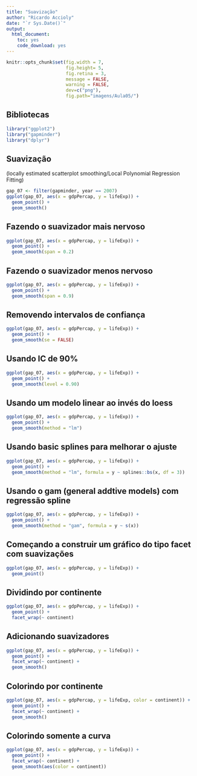 ```yaml
---
title: "Suavização"
author: "Ricardo Accioly"
date: "`r Sys.Date()`"
output:
  html_document:
    toc: yes
    code_download: yes
---
```


```r
knitr::opts_chunk$set(fig.width = 7, 
                      fig.height= 5,  
                      fig.retina = 3,
                      message = FALSE, 
                      warning = FALSE,
                      dev=c("png"), 
                      fig.path="imagens/Aula05/")
```

## Bibliotecas


```r
library("ggplot2")
library("gapminder")
library("dplyr")
```


\newpage

## Suavização
(locally estimated scatterplot smoothing/Local Polynomial Regression Fitting)

```r
gap_07 <- filter(gapminder, year == 2007)
ggplot(gap_07, aes(x = gdpPercap, y = lifeExp)) +
  geom_point() +
  geom_smooth()
```


\newpage

## Fazendo o suavizador mais nervoso

```r
ggplot(gap_07, aes(x = gdpPercap, y = lifeExp)) +
  geom_point() +
  geom_smooth(span = 0.2)
```


\newpage

## Fazendo o suavizador menos nervoso

```r
ggplot(gap_07, aes(x = gdpPercap, y = lifeExp)) +
  geom_point() +
  geom_smooth(span = 0.9)
```


\newpage

## Removendo intervalos de confiança

```r
ggplot(gap_07, aes(x = gdpPercap, y = lifeExp)) +
  geom_point() +
  geom_smooth(se = FALSE)
```


\newpage

## Usando IC de 90%

```r
ggplot(gap_07, aes(x = gdpPercap, y = lifeExp)) +
  geom_point() +
  geom_smooth(level = 0.90)
```


\newpage

## Usando um modelo linear ao invés do loess 


```r
ggplot(gap_07, aes(x = gdpPercap, y = lifeExp)) +
  geom_point() +
  geom_smooth(method = "lm")
```


\newpage

## Usando basic splines para melhorar o ajuste

```r
ggplot(gap_07, aes(x = gdpPercap, y = lifeExp)) +
  geom_point() +
  geom_smooth(method = "lm", formula = y ~ splines::bs(x, df = 3))
```


\newpage

## Usando o gam (general addtive models) com regressão spline

```r
ggplot(gap_07, aes(x = gdpPercap, y = lifeExp)) +
  geom_point() +
  geom_smooth(method = "gam", formula = y ~ s(x))
```


\newpage

## Começando a construir um gráfico do tipo facet com suavizações 

```r
ggplot(gap_07, aes(x = gdpPercap, y = lifeExp)) +
  geom_point()

```


\newpage

## Dividindo por continente

```r
ggplot(gap_07, aes(x = gdpPercap, y = lifeExp)) +
  geom_point() +
  facet_wrap(~ continent)
```


\newpage

## Adicionando suavizadores

```r
ggplot(gap_07, aes(x = gdpPercap, y = lifeExp)) +
  geom_point() +
  facet_wrap(~ continent) +
  geom_smooth()
```


\newpage

## Colorindo por continente

```r
ggplot(gap_07, aes(x = gdpPercap, y = lifeExp, color = continent)) +
  geom_point() +
  facet_wrap(~ continent) +
  geom_smooth()
```


\newpage

## Colorindo somente a curva 

```r
ggplot(gap_07, aes(x = gdpPercap, y = lifeExp)) +
  geom_point() +
  facet_wrap(~ continent) +
  geom_smooth(aes(color = continent))
```

